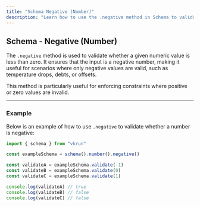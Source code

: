 ```yaml
---
title: "Schema Negative (Number)"
description: "Learn how to use the .negative method in Schema to validate that numeric inputs are negative values."
---
```


## Schema - Negative (Number)

The `.negative` method is used to validate whether a given numeric value is less than zero. It ensures that the input is a negative number, making it useful for scenarios where only negative values are valid, such as temperature drops, debts, or offsets.

This method is particularly useful for enforcing constraints where positive or zero values are invalid.

---

### Example

Below is an example of how to use `.negative` to validate whether a number is negative:

```ts
import { schema } from "vkrun"

const exampleSchema = schema().number().negative()

const validateA = exampleSchema.validate(-1)
const validateB = exampleSchema.validate(0)
const validateC = exampleSchema.validate(1)

console.log(validateA) // true
console.log(validateB) // false
console.log(validateC) // false
```